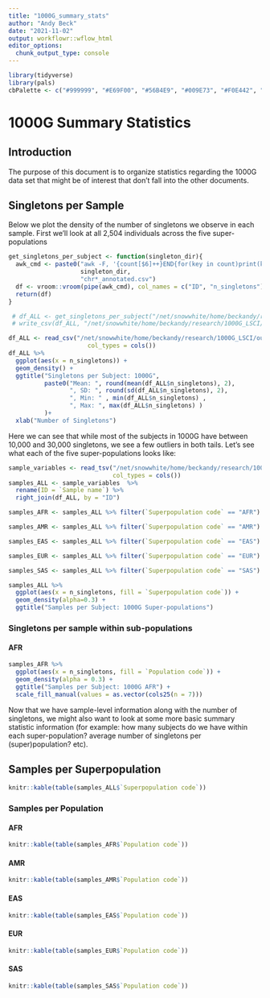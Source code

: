 ```yaml
---
title: "1000G_summary_stats"
author: "Andy Beck"
date: "2021-11-02"
output: workflowr::wflow_html
editor_options:
  chunk_output_type: console
---
```


```r
library(tidyverse)
library(pals)
cbPalette <- c("#999999", "#E69F00", "#56B4E9", "#009E73", "#F0E442", "#0072B2", "#D55E00", "#CC79A7")
```

# 1000G Summary Statistics

## Introduction

The purpose of this document is to organize statistics regarding the 1000G data set that might be of interest that don't fall into the other documents.

## Singletons per Sample

Below we plot the density of the number of singletons we observe in each sample. First we'll look at all 2,504 individuals across the five super-populations

```r
get_singletons_per_subject <- function(singleton_dir){
  awk_cmd <- paste0("awk -F, '{count[$6]++}END{for(key in count)print(key, count[key])}' ",
                    singleton_dir, 
                    "chr*_annotated.csv")
  df <- vroom::vroom(pipe(awk_cmd), col_names = c("ID", "n_singletons"))
  return(df)
}

 # df_ALL <- get_singletons_per_subject("/net/snowwhite/home/beckandy/research/1000G_LSCI/output/singletons/ALL/")
 # write_csv(df_ALL, "/net/snowwhite/home/beckandy/research/1000G_LSCI/output/singletons_per_subject_ALL.csv")

df_ALL <- read_csv("/net/snowwhite/home/beckandy/research/1000G_LSCI/output/singletons_per_subject_ALL.csv",
                      col_types = cols())
df_ALL %>%
  ggplot(aes(x = n_singletons)) +
  geom_density() +
  ggtitle("Singletons per Subject: 1000G",
          paste0("Mean: ", round(mean(df_ALL$n_singletons), 2),
                 ", SD: ", round(sd(df_ALL$n_singletons), 2),
                 ", Min: " , min(df_ALL$n_singletons) ,
                 ", Max: ", max(df_ALL$n_singletons) )
          )+
  xlab("Number of Singletons")
```

Here we can see that while most of the subjects in 1000G have between 10,000 and 30,000 singletons, we see a few outliers in both tails. Let's see what each of the five super-populations looks like:

```r
sample_variables <- read_tsv("/net/snowwhite/home/beckandy/research/1000G_LSCI/reference_data/1000G_samples.tsv",
                             col_types = cols())
samples_ALL <- sample_variables  %>% 
  rename(ID = `Sample name`) %>%
  right_join(df_ALL, by = "ID")

samples_AFR <- samples_ALL %>% filter(`Superpopulation code` == "AFR")

samples_AMR <- samples_ALL %>% filter(`Superpopulation code` == "AMR")

samples_EAS <- samples_ALL %>% filter(`Superpopulation code` == "EAS")

samples_EUR <- samples_ALL %>% filter(`Superpopulation code` == "EUR")

samples_SAS <- samples_ALL %>% filter(`Superpopulation code` == "SAS") 
```

```r
samples_ALL %>% 
  ggplot(aes(x = n_singletons, fill = `Superpopulation code`)) + 
  geom_density(alpha=0.3) +
  ggtitle("Samples per Subject: 1000G Super-populations")
```

### Singletons per sample within sub-populations

#### AFR

```r
samples_AFR %>%
  ggplot(aes(x = n_singletons, fill = `Population code`)) +
  geom_density(alpha = 0.3) +
  ggtitle("Samples per Subject: 1000G AFR") +
  scale_fill_manual(values = as.vector(cols25(n = 7)))
```


Now that we have sample-level information along with the number of singletons, we might also want to look at some more basic summary statistic information (for example: how many subjects do we have within each super-population? average number of singletons per (super)population? etc).

## Samples per Superpopulation

```r
knitr::kable(table(samples_ALL$`Superpopulation code`))
```

### Samples per Population

#### AFR

```r
knitr::kable(table(samples_AFR$`Population code`))
```

#### AMR

```r
knitr::kable(table(samples_AMR$`Population code`))
```

#### EAS

```r
knitr::kable(table(samples_EAS$`Population code`))
```

#### EUR

```r
knitr::kable(table(samples_EUR$`Population code`))
```

#### SAS

```r
knitr::kable(table(samples_SAS$`Population code`))
```
